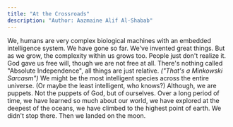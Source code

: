 ```yaml
---
title: "At the Crossroads"
description: "Author: Aazmaine Alif Al-Shabab"
---
```


We, humans are very complex biological machines with an embedded intelligence system. We have gone so far. We've invented great things. But as we grow, the complexity within us grows too. People just don't realize it. God gave us free will, though we are not free at all. There's nothing called "Absolute Independence", all things are just relative. _("That's a Minkowski Sarcasm")_ We might be the most intelligent species across the entire universe. (Or maybe the least intelligent, who knows?) Although, we are puppets. Not the puppets of God, but of ourselves. Over a long period of time, we have learned so much about our world, we have explored at the deepest of the oceans, we have climbed to the highest point of earth. We didn't stop there. Then we landed on the moon. 